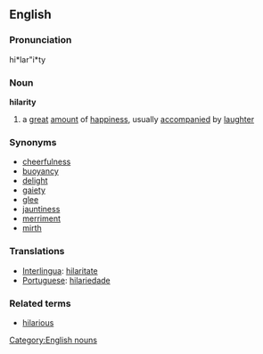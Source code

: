 ==English==

===Pronunciation===
hi*lar"i*ty

===Noun===
'''hilarity'''
# a [[great]] [[amount]] of [[happiness]], usually [[accompany|accompanied]] by [[laughter]]

===Synonyms===
* [[cheerfulness]]
* [[buoyancy]]
* [[delight]]
* [[gaiety]]
* [[glee]]
* [[jauntiness]]
* [[merriment]]
* [[mirth]]

===Translations===
*[[Interlingua]]: [[hilaritate]]
*[[Portuguese]]: [[hilariedade]] {{f}}

===Related terms===
* [[hilarious]]

[[Category:English nouns]]
